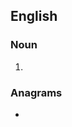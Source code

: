 ==English==

===Noun===
{{head|en|noun form}}

# {{plural of|en|moulinet}}

===Anagrams===
* {{anagrams|en|a=eilmnostu|lomustine}}
